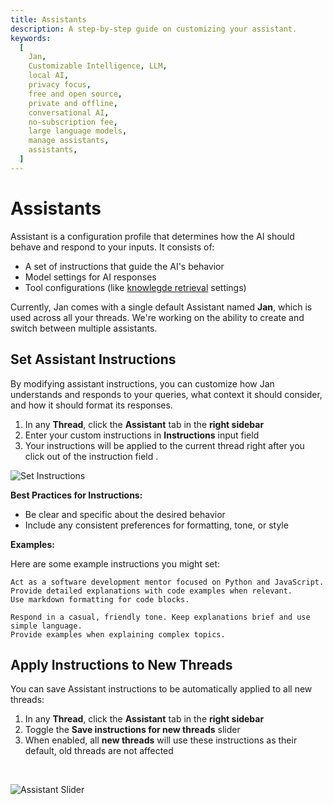 ```yaml
---
title: Assistants
description: A step-by-step guide on customizing your assistant.
keywords:
  [
    Jan,
    Customizable Intelligence, LLM,
    local AI,
    privacy focus,
    free and open source,
    private and offline,
    conversational AI,
    no-subscription fee,
    large language models,
    manage assistants,
    assistants,
  ]
---
```



# Assistants
Assistant is a configuration profile that determines how the AI should behave and respond to your inputs. It consists of:
- A set of instructions that guide the AI's behavior
- Model settings for AI responses
- Tool configurations (like [knowlegde retrieval](/docs/tools/retrieval) settings)

Currently, Jan comes with a single default Assistant named **Jan**, which is used across all your threads. We're working on the ability to create and switch between multiple assistants. 

## Set Assistant Instructions
By modifying assistant instructions, you can customize how Jan understands and responds to your queries, what context it should consider, and how it should format its responses.

1. In any **Thread**, click the **Assistant** tab in the **right sidebar**
2. Enter your custom instructions in **Instructions** input field
3. Your instructions will be applied to the current thread right after you click out of the instruction field .

![Set Instructions](./_assets/quick-start-02.png)

**Best Practices for Instructions:**
- Be clear and specific about the desired behavior
- Include any consistent preferences for formatting, tone, or style

**Examples:**

Here are some example instructions you might set:
```
Act as a software development mentor focused on Python and JavaScript. 
Provide detailed explanations with code examples when relevant.
Use markdown formatting for code blocks.
```
```
Respond in a casual, friendly tone. Keep explanations brief and use simple language.
Provide examples when explaining complex topics.
```


## Apply Instructions to New Threads
You can save Assistant instructions to be automatically applied to all new threads:

1. In any **Thread**, click the **Assistant** tab in the **right sidebar**
2. Toggle the **Save instructions for new threads** slider 
3. When enabled, all **new threads** will use these instructions as their default, old threads are not affected

<br/>

![Assistant Slider](./_assets/assistant-01.png)

<br/>